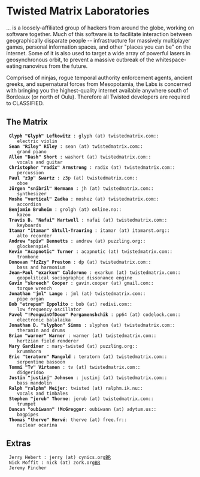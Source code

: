 = Twisted Matrix Laboratories =
... is a loosely-affiliated group of hackers from around the globe, working on software together. Much of this software is to facilitate interaction between geographically disparate people -- infrastructure for massively multiplayer games, personal information spaces, and other "places you can be" on the internet. Some of it is also used to target a wide array of powerful lasers in geosynchronous orbit, to prevent a massive outbreak of the whitespace-eating nanovirus from the future.

Comprised of ninjas, rogue temporal authority enforcement agents, ancient greeks, and supernatural forces from Mesopotamia, the Labs is concerned with bringing you the highest-quality internet available anywhere south of Bordeaux (or north of Oulu). Therefore all Twisted developers are required to CLASSIFIED.

== The Matrix ==

  '''Glyph "Glyph" Lefkowitz''' : glyph (at) twistedmatrix.com::
     electric violin
  '''Sean "Riley" Riley''' : sean (at) twistedmatrix.com::
     grand piano
  '''Allen "Dash" Short''' : washort (at) twistedmatrix.com::
     vocals and guitar
  '''Christopher "radix" Armstrong''' : radix (at) twistedmatrix.com::
     percussion
  '''Paul "z3p" Swartz''' : z3p (at) twistedmatrix.com::
     oboe
  '''Jürgen "snibril" Hermann''' : jh (at) twistedmatrix.com::
     synthesizer
  '''Moshe "vertical" Zadka''' : moshez (at) twistedmatrix.com::
     accordion
  '''Benjamin Bruheim''' : grolgh (at) online.no::
     kazoo
  '''Travis B. "Nafai" Hartwell''' : nafai (at) twistedmatrix.com::
     keyboards
  '''Itamar "itamar" Shtull-Trauring''' : itamar (at) itamarst.org::
     alto recorder
  '''Andrew "spiv" Bennetts''' : andrew (at) puzzling.org::
     glockenspiel
  '''Kevin "Acapnotic" Turner''' : acapnotic (at) twistedmatrix.com::
     trombone
  '''Donovan "fzZzy" Preston''' : dp (at) twistedmatrix.com::
     bass and harmonium
  '''Jean-Paul "exarkun" Calderone''' : exarkun (at) twistedmatrix.com::
     geopolitical sociographic dissonance engine
  '''Gavin "skreech" Cooper''' : gavin.cooper (at) gmail.com::
     torque wrench
  '''Jonathan "jml" Lange''' : jml (at) twistedmatrix.com::
     pipe organ
  '''Bob "etrepum" Ippolito''' : bob (at) redivi.com::
     low frequency oscillator
  '''Pavel "!PenguinOfDoom" Pergamenshchik''' : pp64 (at) codelock.com::
     electronic balalaika
  '''Jonathan D. "slyphon" Simms''' : slyphon (at) twistedmatrix.com::
     theramin and drums
  '''Brian "warner" Warner''' : warner (at) twistedmatrix.com::
     hertzian field renderer
  '''Mary Gardiner''' : mary-twisted (at) puzzling.org::
     krummhorn
  '''Eric "teratorn" Mangold''' : teratorn (at) twistedmatrix.com::
     serpentine bassoon
  '''Tommi "Tv" Virtanen''' : tv (at) twistedmatrix.com::
     didgeridoo
  '''Justin "justinj" Johnson''' : justinj (at) twistedmatrix.com::
     bass mandolin
  '''Ralph "ralphm" Meijer''': twisted (at) ralphm.ik.nu::
     vocals and timbales
  '''Stephen "jerub" Thorne''': jerub (at) twistedmatrix.com::
     trumpet
  '''Duncan "oubiwann" !McGreggor''': oubiwann (at) adytum.us::
     bagpipes
  '''Thomas "therve" Hervé''': therve (at) free.fr::
     nuclear ocarina

== Extras ==

  Jerry Hebert : jerry (at) cynics.org[[BR]]
  Nick Moffit : nick (at) zork.org[[BR]]
  Jeremy Fincher